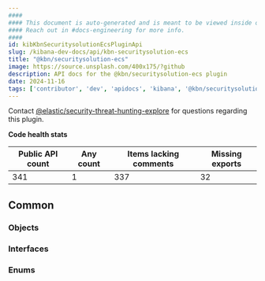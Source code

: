 ```yaml
---
####
#### This document is auto-generated and is meant to be viewed inside our experimental, new docs system.
#### Reach out in #docs-engineering for more info.
####
id: kibKbnSecuritysolutionEcsPluginApi
slug: /kibana-dev-docs/api/kbn-securitysolution-ecs
title: "@kbn/securitysolution-ecs"
image: https://source.unsplash.com/400x175/?github
description: API docs for the @kbn/securitysolution-ecs plugin
date: 2024-11-16
tags: ['contributor', 'dev', 'apidocs', 'kibana', '@kbn/securitysolution-ecs']
---
```




Contact [@elastic/security-threat-hunting-explore](https://github.com/orgs/elastic/teams/security-threat-hunting-explore) for questions regarding this plugin.

**Code health stats**

| Public API count  | Any count | Items lacking comments | Missing exports |
|-------------------|-----------|------------------------|-----------------|
| 341 | 1 | 337 | 32 |

## Common

### Objects
<DocDefinitionList data={kbnSecuritysolutionEcsObj.common.objects}/>

### Interfaces
<DocDefinitionList data={kbnSecuritysolutionEcsObj.common.interfaces}/>

### Enums
<DocDefinitionList data={kbnSecuritysolutionEcsObj.common.enums}/>

